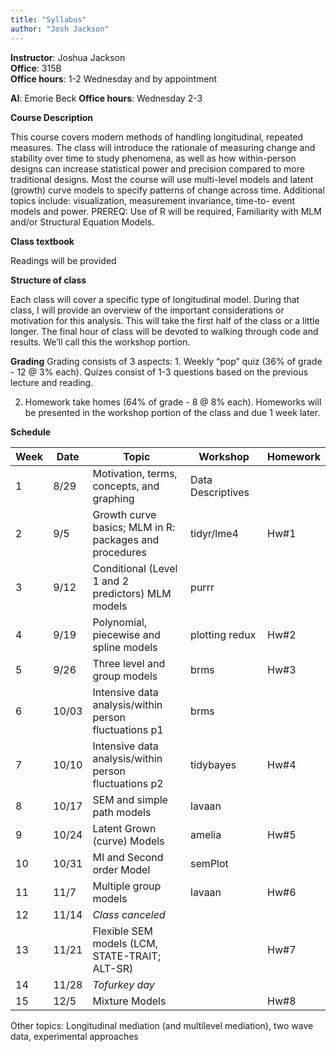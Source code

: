 ```yaml
---
title: "Syllabus"
author: "Josh Jackson"
---
```




**Instructor**: Joshua Jackson  
**Office**: 315B  
**Office hours**: 1-2 Wednesday and by appointment  

**AI**: Emorie Beck
**Office hours**: Wednesday 2-3

**Course Description** 

This course covers modern methods of handling longitudinal, repeated measures. The class will introduce the rationale of measuring change and stability over time to study phenomena, as well as how within-person designs can increase statistical power and precision compared to more traditional designs. Most the course will use multi-level models and latent (growth) curve models to specify patterns of change across time. Additional topics include: visualization, measurement invariance, time-to- event models and power. PREREQ: Use of R will be required, Familiarity with MLM and/or Structural Equation Models.

**Class textbook** 

Readings will be provided

**Structure of class**

Each class will cover a specific type of longitudinal model. During that class, I will provide an overview of the important considerations or motivation for this analysis. This will take the first half of the class or a little longer. The final hour of class will be devoted to walking through code and results. We'll call this the workshop portion.   

**Grading** 
Grading consists of 3 aspects: 
1. Weekly "pop" quiz (36% of grade - 12 @ 3% each). Quizes consist of 1-3 questions based on the previous lecture and reading. 

2. Homework take homes (64% of grade - 8 @ 8% each). Homeworks will be presented in the workshop portion of the class and due 1 week later. 

**Schedule**

| Week | Date  |  Topic                      | Workshop             | Homework |
-------|-------|------------------------------|----------------------|----------|
| 1    | 8/29  | Motivation, terms, concepts, and graphing     |  Data Descriptives |           |
| 2    | 9/5    | Growth curve basics; MLM in R: packages and procedures | tidyr/lme4 |   Hw#1             |
| 3    | 9/12   |  Conditional (Level 1 and 2 predictors) MLM models  | purrr  |                 |
| 4    | 9/19   |  Polynomial, piecewise and spline models   |  plotting redux     |  Hw#2      |
| 5    | 9/26   |  Three level and group models       |   brms   | Hw#3                     |
| 6    | 10/03  | Intensive data analysis/within person fluctuations p1 | brms  |                     |
| 7    | 10/10  | Intensive data analysis/within person fluctuations p2 | tidybayes  | Hw#4         |
| 8    | 10/17   |   SEM and simple path models                    |  lavaan       |         |
| 9    | 10/24  | Latent Grown (curve) Models   |  amelia            |     Hw#5                 |
| 10   | 10/31  |   MI and Second order Model |   semPlot                 |                      |
| 11   | 11/7  |    Multiple group models |   lavaan          |    Hw#6                  |
| 12   | 11/14   |  *Class canceled*     |                   |                      |
| 13   | 11/21  |  Flexible SEM models (LCM, STATE-TRAIT; ALT-SR) |          |    Hw#7                  |
| 14   | 11/28  |  *Tofurkey day*           |                          |                      |
| 15   | 12/5  |  Mixture Models   |      |     Hw#8           |

Other topics: Longitudinal mediation (and multilevel mediation), two wave data, experimental approaches 
